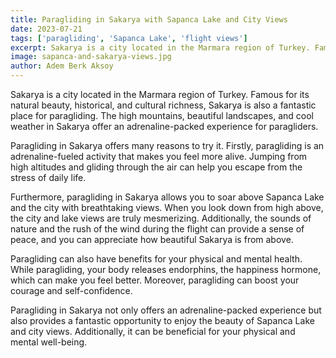 ```yaml
---
title: Paragliding in Sakarya with Sapanca Lake and City Views
date: 2023-07-21
tags: ['paragliding', 'Sapanca Lake', 'flight views']
excerpt: Sakarya is a city located in the Marmara region of Turkey. Famous for its natural beauty, historical, and cultural richness, Sakarya is also a fantastic place for paragliding. The high mountains, beautiful landscapes, and cool weather in Sakarya offer an adrenaline-packed experience for paragliders. Sapanca Lake and city views provide an unforgettable experience for those who choose to go paragliding.
image: sapanca-and-sakarya-views.jpg
author: Adem Berk Aksoy
---
```


Sakarya is a city located in the Marmara region of Turkey. Famous for its natural beauty, historical, and cultural richness, Sakarya is also a fantastic place for paragliding. The high mountains, beautiful landscapes, and cool weather in Sakarya offer an adrenaline-packed experience for paragliders.

Paragliding in Sakarya offers many reasons to try it. Firstly, paragliding is an adrenaline-fueled activity that makes you feel more alive. Jumping from high altitudes and gliding through the air can help you escape from the stress of daily life.

<CustomImage src="https://raw.githubusercontent.com/ademberk90/yamacparasutusakarya-blogposts
/main/images/content/sapanca-ve-sakarya-manzarasi1.jpg" alt="Sapanca View" />

Furthermore, paragliding in Sakarya allows you to soar above Sapanca Lake and the city with breathtaking views. When you look down from high above, the city and lake views are truly mesmerizing. Additionally, the sounds of nature and the rush of the wind during the flight can provide a sense of peace, and you can appreciate how beautiful Sakarya is from above.

Paragliding can also have benefits for your physical and mental health. While paragliding, your body releases endorphins, the happiness hormone, which can make you feel better. Moreover, paragliding can boost your courage and self-confidence.

Paragliding in Sakarya not only offers an adrenaline-packed experience but also provides a fantastic opportunity to enjoy the beauty of Sapanca Lake and city views. Additionally, it can be beneficial for your physical and mental well-being.
